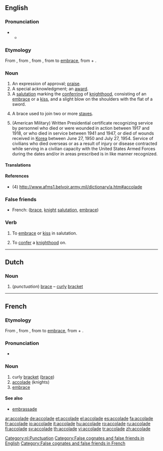 {{wikipedia|dab=accolade}}
==English==

===Pronunciation===
* {{a|RP}}
** {{IPA|/'ækəleɪd/}}

===Etymology===
From {{etyl|fr}} {{term|accolade|lang=fr}}, from {{etyl|frp}} {{term|acolada|lang=frp}}, from {{etyl|it}}{{term|accolata|lang=it}}, from {{term|accolare|lang=it}} to [[embrace]], from {{etyl|la}} {{term|ad-|lang=la}} + {{term|collum||neck|lang=la}}.

===Noun===
{{en-noun}}

# An expression of approval; [[praise]].
# A special acknowledgment; an [[award]].
# A [[salutation]] marking the [[conferring]] of [[knighthood]], consisting of an [[embrace]] or a [[kiss]], and a slight blow on the shoulders with the flat of a sword.
# {{music}} A brace used to join two or more [[staves]].
# (American Military) Written Presidential certificate recognizing service by personnel who died or were wounded in action between 1917 and 1918, or who died in service between 1941 and 1947, or died of wounds received in [[Korea]] between June 27, 1950 and July 27, 1954. Service of civilians who died overseas or as a result of injury or disease contracted while serving in a civilian capacity with the United States Armed Forces during the dates and/or in areas prescribed is in like manner recognized.

====Translations====
{{trans-top|An expression of approval; praise}}
{{trans-mid}}
{{trans-bottom}}

{{trans-top|A special acknowledgment; an award}}
{{trans-mid}}
{{trans-bottom}}

{{trans-top|A salutation marking the conferring of knighthood}}
{{trans-mid}}
{{trans-bottom}}

{{trans-top| (music) A brace used to join two or more staves}}
{{trans-mid}}
{{trans-bottom}}

{{trans-top|(American Military) Written Presidential certificate}}
{{trans-mid}}
{{trans-bottom}}

====References====
* (4) http://www.afms1.belvoir.army.mil/dictionary/a.htm#accolade

===False friends===
* French: {{t+|fr|accolade}} ([[brace]], [[knight]] [[salutation]], [[embrace]])

===Verb===
{{en-verb|accolad|ing}}

# {{transitive}} To [[embrace]] or [[kiss]] in salutation.
# {{transitive}} To [[confer]] a [[knighthood]] on.

----

==Dutch==
{{wikipedia|lang=nl}}

===Noun===
{{infl|nl|noun|g=f|plural|accolades}}

# (''punctuation'') [[brace]] &ndash; [[curly]] [[bracket]]

[[Category:nl:Punctuation]]

----

==French==

===Etymology===
From {{etyl|frp|fr}} {{term|acolada|lang=frp}}, from {{etyl|it|fr}}{{term|accolata|lang=it}}, from {{term|accolare|lang=it}} to [[embrace]], from {{etyl|la|fr}} {{term|ad-|lang=la}} + {{term|collum||neck|lang=la}}.
===Pronunciation===
* {{audio|Fr-accolade.ogg|audio}}

===Noun===
{{fr-noun|f}}

# curly [[bracket]] ([[brace]])
# [[accolade#English|accolade]] (knights)
# [[embrace]]

====See also====
* [[embrassade]]

[[Category:False cognates and false friends in English]]
[[Category:False cognates and false friends in French]]

[[ar:accolade]]
[[de:accolade]]
[[et:accolade]]
[[el:accolade]]
[[es:accolade]]
[[fa:accolade]]
[[fr:accolade]]
[[io:accolade]]
[[it:accolade]]
[[hu:accolade]]
[[ro:accolade]]
[[ru:accolade]]
[[fi:accolade]]
[[sv:accolade]]
[[th:accolade]]
[[vi:accolade]]
[[tr:accolade]]
[[zh:accolade]]